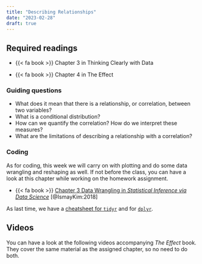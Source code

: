 ```yaml
---
title: "Describing Relationships"
date: "2023-02-28"
draft: true 
---
```


## Required readings

-  {{< fa book >}} Chapter 3 in Thinking Clearly with Data 

-  {{< fa book >}} Chapter 4 in The Effect 

### Guiding questions

-   What does it mean that there is a relationship, or correlation, between two variables?
-   What is a conditional distribution?
-   How can we quantify the correlation? How do we interpret these measures?
-   What are the limitations of describing a relationship with a correlation?

### Coding

As for coding, this week we will carry on with plotting and do some data wrangling and reshaping as well. If not before the class, you can have a look at this chapter while working on the homework assignment.

-   {{< fa book >}} [Chapter 3 Data Wrangling in *Statistical Inference via Data Science*](https://moderndive.com/3-wrangling.html) [@IsmayKim:2018]

As last time, we have a [cheatsheet for `tidyr`](https://posit.co/wp-content/uploads/2022/10/tidyr.pdf) and for [`dplyr`](https://posit.co/wp-content/uploads/2022/10/data-transformation-1.pdf).

<!-- https://posit.co/wp-content/uploads/2022/10/data-import.pdf -->

<!-- ## Recommended readings -->

<!-- Look through your notes on regression from your last stats class. Also, you can skim through these resources: -->

<!-- - {{< fa book >}} 7.1–7.3 in *OpenIntro Statistics* [@DiezBarrCetinkaya-Rundel:2017] -->

<!-- - {{< fa book >}} 8.1 in *OpenIntro Statistics* [@DiezBarrCetinkaya-Rundel:2017] -->

<!-- We'll review all this regression stuff in the videos, so *don't panic* if this all looks terrifying! Also, take advantage of the videos that accompany the *OpenIntro* chapters. And *also*, the *OpenIntro* chapters are heavier on the math—don't worry if you don't understand everything. -->

## Videos

You can have a look at the following videos accompanying *The Effect* book. They cover the same material as the assigned chapter, so no need to do both.
